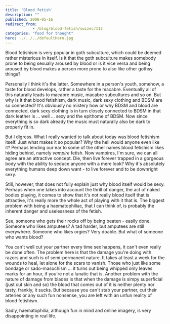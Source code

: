 ```yaml
---
title: 'Blood fetish'
description: ""
published: 2008-05-16
redirect_from: 
            - /blog/blood-fetish/swizec/112
categories: "food for thought"
hero: ../../../defaultHero.jpg
---
```


Blood fetishism is very popular in goth subculture, which could be deemed rather misterious in itself. Is it that the goth subculture makes somebody prone to being sexually aroused by blood or is it vice versa and being aroused by blood makes a person more prone to also like other gothsy things?

Personally I think it's the latter. Somewhere in a person's youth, somehow, a taste for blood develops, rather a taste for the macabre. Eventually all of this naturally leads to macabre music, macabre subcultures and so on. But why is it that blood fetishism, dark music, dark sexy clothing and BDSM are so connected? It's obviously no mistery how or why BDSM and blood are connected, dark sexy clothing is in turn closely connected to BDSM in that dark leather is ... well ... sexy and the epithome of BDSM. Now since everything is so dark already the music must naturally also be dark to properly fit in.

But I digress. What I really wanted to talk about today was blood fetishism itself. Just what makes it so popular? Why the hell would anyone even like it? Perhaps lending our ear to some of the other names blood fetishism likes hiding behind, namely _vampire_ fetish. Now vampires, I'm sure, we can all agree are an attractive concept. Die, then live forever trapped in a gorgeous body with the ability to seduce anyone with a mere look? Why it's absolutely everything humans deep down want - to live forever and to be downright sexy.

Still, however, that does not fully explain just why blood itself would be sexy. Perhaps when one takes into account the thrill of danger, the act of naked bodies playing, it comes to show that it's not really blood itself that is attractive, it's really more the whole act of playing with it that is. The biggest problem with being a haematophiliac, that I can think of, is probably the inherent danger and uselessness of the fetish.

See, someone who gets their rocks off by being beaten - easily done. Someone who likes amputees? A tad harder, but amputees are still everywhere. Someone who likes orgies? Very doable. But what of someone who wants blood?

You can't well cut your partner every time sex happens, it can't even really be done often. The problem here is that the damage you're doing with razors and such is of semi-permanent nature. It takes at least a week for the wounds to heal, let alone for the scars to vanish. Those who just like some bondage or sado-masochism ... it turns out being whipped only leaves marks for an hour, if you're not a lunatic that is. Another problem with the nature of damage from blades is that when the damage is simpy superficial (just cut skin and so) the blood that comes out of it is neither plenty nor tasty, frankly, it sucks. But because you can't stab your partner, cut their arteries or any such fun nonsense, you are left with an unfun reality of blood fetishism.

Sadly, haematophilia, although fun in mind and online imagery, is very disappointing in real life.
